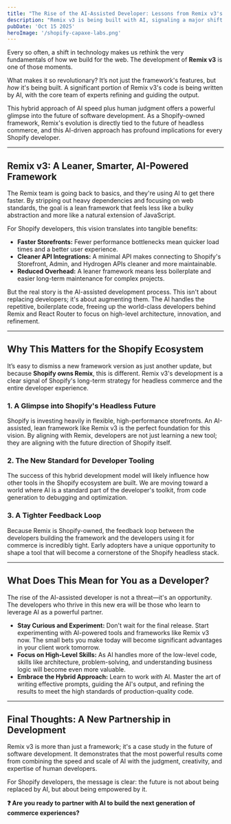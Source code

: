```yaml
---
title: "The Rise of the AI-Assisted Developer: Lessons from Remix v3's Development"
description: "Remix v3 is being built with AI, signaling a major shift in how web development frameworks are created. This post explores what this means for the future of Shopify and web development."
pubDate: 'Oct 15 2025'
heroImage: '/shopify-capaxe-labs.png'
---
```


Every so often, a shift in technology makes us rethink the very fundamentals of how we build for the web. The development of **Remix v3** is one of those moments.

What makes it so revolutionary? It’s not just the framework's features, but *how* it's being built. A significant portion of Remix v3's code is being written by AI, with the core team of experts refining and guiding the output.

This hybrid approach of AI speed plus human judgment offers a powerful glimpse into the future of software development. As a Shopify-owned framework, Remix's evolution is directly tied to the future of headless commerce, and this AI-driven approach has profound implications for every Shopify developer.

---

## **Remix v3: A Leaner, Smarter, AI-Powered Framework**

The Remix team is going back to basics, and they're using AI to get there faster. By stripping out heavy dependencies and focusing on web standards, the goal is a lean framework that feels less like a bulky abstraction and more like a natural extension of JavaScript.

For Shopify developers, this vision translates into tangible benefits:
- **Faster Storefronts:** Fewer performance bottlenecks mean quicker load times and a better user experience.
- **Cleaner API Integrations:** A minimal API makes connecting to Shopify's Storefront, Admin, and Hydrogen APIs cleaner and more maintainable.
- **Reduced Overhead:** A leaner framework means less boilerplate and easier long-term maintenance for complex projects.

But the real story is the AI-assisted development process. This isn't about replacing developers; it's about augmenting them. The AI handles the repetitive, boilerplate code, freeing up the world-class developers behind Remix and React Router to focus on high-level architecture, innovation, and refinement.

---

## **Why This Matters for the Shopify Ecosystem**

It’s easy to dismiss a new framework version as just another update, but because **Shopify owns Remix**, this is different. Remix v3's development is a clear signal of Shopify's long-term strategy for headless commerce and the entire developer experience.

### **1. A Glimpse into Shopify's Headless Future**
Shopify is investing heavily in flexible, high-performance storefronts. An AI-assisted, lean framework like Remix v3 is the perfect foundation for this vision. By aligning with Remix, developers are not just learning a new tool; they are aligning with the future direction of Shopify itself.

### **2. The New Standard for Developer Tooling**
The success of this hybrid development model will likely influence how other tools in the Shopify ecosystem are built. We are moving toward a world where AI is a standard part of the developer's toolkit, from code generation to debugging and optimization.

### **3. A Tighter Feedback Loop**
Because Remix is Shopify-owned, the feedback loop between the developers building the framework and the developers using it for commerce is incredibly tight. Early adopters have a unique opportunity to shape a tool that will become a cornerstone of the Shopify headless stack.

---

## **What Does This Mean for You as a Developer?**

The rise of the AI-assisted developer is not a threat—it's an opportunity. The developers who thrive in this new era will be those who learn to leverage AI as a powerful partner.

- **Stay Curious and Experiment:** Don't wait for the final release. Start experimenting with AI-powered tools and frameworks like Remix v3 now. The small bets you make today will become significant advantages in your client work tomorrow.
- **Focus on High-Level Skills:** As AI handles more of the low-level code, skills like architecture, problem-solving, and understanding business logic will become even more valuable.
- **Embrace the Hybrid Approach:** Learn to work *with* AI. Master the art of writing effective prompts, guiding the AI's output, and refining the results to meet the high standards of production-quality code.

---

## **Final Thoughts: A New Partnership in Development**

Remix v3 is more than just a framework; it's a case study in the future of software development. It demonstrates that the most powerful results come from combining the speed and scale of AI with the judgment, creativity, and expertise of human developers.

For Shopify developers, the message is clear: the future is not about being replaced by AI, but about being empowered by it.

**❓ Are you ready to partner with AI to build the next generation of commerce experiences?**